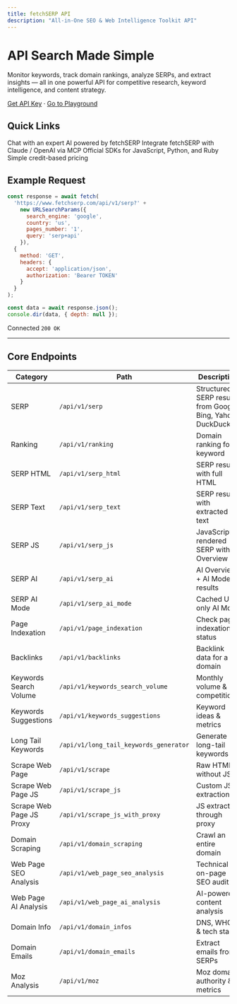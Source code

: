 ```yaml
---
title: fetchSERP API
description: "All-in-One SEO & Web Intelligence Toolkit API"
---
```


# API Search Made Simple

Monitor keywords, track domain rankings, analyze SERPs, and extract insights — all in one powerful API for competitive research, keyword intelligence, and content strategy.

[Get API Key](https://www.fetchserp.com/app) · [Go to Playground](/api-reference/introduction)

## Quick Links

<CardGroup cols={4}>
  <Card title="SEO Agent" icon="robot" href="/guides/seo-agent">
    Chat with an expert AI powered by fetchSERP
  </Card>
  <Card title="LLM Integration" icon="brain" href="/guides/llm">
    Integrate fetchSERP with Claude / OpenAI via MCP
  </Card>
  <Card title="SDKs" icon="cube" href="/guides/sdks">
    Official SDKs for JavaScript, Python, and Ruby
  </Card>
  <Card title="Pricing" icon="tag" href="/pricing">
    Simple credit-based pricing
  </Card>
</CardGroup>

## Example Request

```javascript
const response = await fetch(
  'https://www.fetchserp.com/api/v1/serp?' +
    new URLSearchParams({
      search_engine: 'google',
      country: 'us',
      pages_number: '1',
      query: 'serp+api'
    }),
  {
    method: 'GET',
    headers: {
      accept: 'application/json',
      authorization: 'Bearer TOKEN'
    }
  }
);

const data = await response.json();
console.dir(data, { depth: null });
```

Connected `200 OK`

---

## Core Endpoints

| Category | Path | Description |
|----------|------|-------------|
| SERP | `/api/v1/serp` | Structured SERP results from Google, Bing, Yahoo, DuckDuckGo |
| Ranking | `/api/v1/ranking` | Domain ranking for a keyword |
| SERP HTML | `/api/v1/serp_html` | SERP results with full HTML |
| SERP Text | `/api/v1/serp_text` | SERP results with extracted text |
| SERP JS | `/api/v1/serp_js` | JavaScript-rendered SERP with AI Overview |
| SERP AI | `/api/v1/serp_ai` | AI Overview + AI Mode results |
| SERP AI Mode | `/api/v1/serp_ai_mode` | Cached US-only AI Mode |
| Page Indexation | `/api/v1/page_indexation` | Check page indexation status |
| Backlinks | `/api/v1/backlinks` | Backlink data for a domain |
| Keywords Search Volume | `/api/v1/keywords_search_volume` | Monthly volume & competition |
| Keywords Suggestions | `/api/v1/keywords_suggestions` | Keyword ideas & metrics |
| Long Tail Keywords | `/api/v1/long_tail_keywords_generator` | Generate long-tail keywords |
| Scrape Web Page | `/api/v1/scrape` | Raw HTML without JS |
| Scrape Web Page JS | `/api/v1/scrape_js` | Custom JS extraction |
| Scrape Web Page JS Proxy | `/api/v1/scrape_js_with_proxy` | JS extraction through proxy |
| Domain Scraping | `/api/v1/domain_scraping` | Crawl an entire domain |
| Web Page SEO Analysis | `/api/v1/web_page_seo_analysis` | Technical & on-page SEO audit |
| Web Page AI Analysis | `/api/v1/web_page_ai_analysis` | AI-powered content analysis |
| Domain Info | `/api/v1/domain_infos` | DNS, WHOIS & tech stack |
| Domain Emails | `/api/v1/domain_emails` | Extract emails from SERPs |
| Moz Analysis | `/api/v1/moz` | Moz domain authority & metrics |
